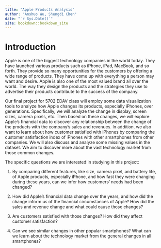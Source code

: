 ```yaml
--- 
title: "Apple Products Analysis"
author: "Anshuo Wu, Shengdi Chen"
date: "`r Sys.Date()`"
site: bookdown::bookdown_site
---
```


# Introduction

Apple is one of the biggest technology companies in the world today. They have launched various products such as iPhone, iPad, MacBook, and so forth. They provide so many opportunities for the customers by offering a wide range of products. They have come up with everything a person may want and desire. Apple is also one of the most valued brand all over the world. The way they design the products and the strategies they use to advertise their products contribute to the success of the company. 

Our final project for 5702 EDAV class will employ some data visualization tools to analyze how Apple changes its products, especially iPhones, over generations. Specifically, we will analyze the change in display, screen sizes, camera pixels, etc. Then based on these changes, we will explore Apple’s financial data to discover any relationship between the change of the products with the company’s sales and revenues. In addition, we also want to learn about how customer satisfied with iPhones by comparing the customer satisfaction index of iPhones with other smartphones from other companies. We will also discuss and analyze some missing values in the dataset. We aim to discover more about the vast technology market from those common changes. 

The specific questions we are interested in studying in this project:

1. By comparing different features, like size, camera pixel, and battery life, of Apple products, especially iPhone, and how fast they were changing during these years, can we infer how customers' needs had been changed?

2. How did Apple’s financial data change over the years, and how did the change inform us of the financial circumstances of Apple? How did the sales and revenue change and what could cause those changes?

3. Are customers satisfied with those changes? How did they affect customer satisfaction?

4. Can we see similar changes in other popular smartphones? What can we learn about the technology market from the general changes in all smartphones? 

